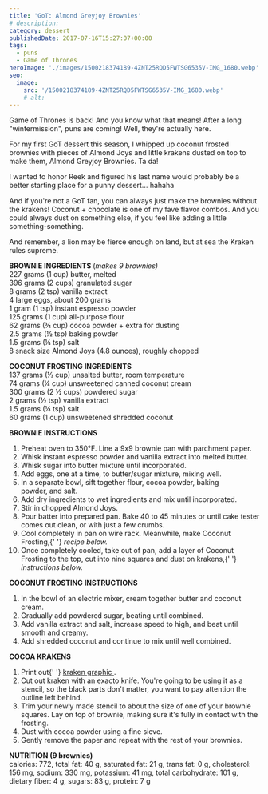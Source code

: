 ```yaml
---
title: 'GoT: Almond Greyjoy Brownies'
# description:
category: dessert
publishedDate: 2017-07-16T15:27:07+00:00
tags:
  - puns
  - Game of Thrones
heroImage: './images/1500218374189-4ZNT25RQD5FWTSG6535V-IMG_1680.webp'
seo:
  image:
    src: '/1500218374189-4ZNT25RQD5FWTSG6535V-IMG_1680.webp'
    # alt:
---
```



<div class="sqs-html-content">
	<p>
		Game of Thrones is back! And you know what that means! After a long
		"wintermission", puns are coming! Well, they're actually here. 
	</p>
	<p>
		For my first GoT dessert this season, I whipped up coconut frosted brownies
		with pieces of Almond Joys and little krakens dusted on top to make them,
		Almond Greyjoy Brownies. Ta da!
	</p>
</div>
<div
	class="image-block-outer-wrapper layout-caption-below design-layout-inline"
	data-test="image-block-inline-outer-wrapper"
>
	<figure class="sqs-block-image-figure intrinsic">
		<div
			class="image-block-wrapper"
			data-animation-role="image"
			data-animation-override=""
		>
			<div class="sqs-image-shape-container-element has-aspect-ratio">
				<Picture
					src={ContentImage1}
					alt="Almond Greyjoy Brownies | Sarah Makes Stuff"
				></Picture>
			</div>
		</div>
	</figure>
</div>
<div class="sqs-html-content">
	<p>
		I wanted to honor Reek and figured his last name would probably be a better
		starting place for a punny dessert... hahaha
	</p>
</div>
<div
	class="image-block-outer-wrapper layout-caption-below design-layout-inline"
	data-test="image-block-inline-outer-wrapper"
>
	<figure class="sqs-block-image-figure intrinsic">
		<div
			class="image-block-wrapper"
			data-animation-role="image"
			data-animation-override=""
		>
			<div class="sqs-image-shape-container-element has-aspect-ratio">
				<Picture
					src={ContentImage2}
					alt="Almond Greyjoy Brownies | Sarah Makes Stuff"
				></Picture>
			</div>
		</div>
	</figure>
</div>
<div class="sqs-html-content">
	<p>
		And if you're not a GoT fan, you can always just make the brownies without
		the krakens! Coconut + chocolate is one of my fave flavor combos. And you
		could always dust on something else, if you feel like adding a little
		something-something.
	</p>
</div>
<div
	class="image-block-outer-wrapper layout-caption-below design-layout-inline"
	data-test="image-block-inline-outer-wrapper"
>
	<figure class="sqs-block-image-figure intrinsic">
		<div
			class="image-block-wrapper"
			data-animation-role="image"
			data-animation-override=""
		>
			<div class="sqs-image-shape-container-element has-aspect-ratio">
				<Picture
					src={ContentImage3}
					alt="Almond Greyjoy Brownies | Sarah Makes Stuff"
				></Picture>
			</div>
		</div>
	</figure>
</div>
<div class="sqs-html-content">
	<p>
		And remember, a lion may be fierce enough on land, but at sea the Kraken
		rules supreme. 
	</p>
</div>
<div
	class="image-block-outer-wrapper layout-caption-below design-layout-inline"
	data-test="image-block-inline-outer-wrapper"
>
	<figure class="sqs-block-image-figure intrinsic">
		<div
			class="image-block-wrapper"
			data-animation-role="image"
			data-animation-override=""
		>
			<div class="sqs-image-shape-container-element has-aspect-ratio">
				<Picture
					src={ContentImage4}
					alt="Almond Greyjoy Brownies | Sarah Makes Stuff"
				></Picture>
			</div>
		</div>
	</figure>
</div>
<div class="sqs-html-content">
	<p>
		<strong>BROWNIE INGREDIENTS </strong>(<em>makes 9 brownies)</em>
		<br />
		227 grams (1 cup) butter, melted
		<br />
		396 grams (2 cups) granulated sugar
		<br />8 grams (2 tsp) vanilla extract
		<br />4 large eggs, about 200 grams
		<br />1 gram (1 tsp) instant espresso powder
		<br />
		125 grams (1 cup) all-purpose flour
		<br />
		62 grams (¾ cup) cocoa powder + extra for dusting
		<br />
		2.5 grams (½ tsp) baking powder
		<br />
		1.5 grams (¼ tsp) salt
		<br />8 snack size Almond Joys (4.8 ounces), roughly chopped
	</p>
	<p>
		<strong>COCONUT FROSTING INGREDIENTS</strong>
		<br />
		137 grams (⅓ cup) unsalted butter, room temperature
		<br />
		74 grams (¼ cup) unsweetened canned coconut cream
		<br />
		300 grams (2 ½ cups) powdered sugar
		<br />2 grams (½ tsp) vanilla extract
		<br />
		1.5 grams (¼ tsp) salt
		<br />
		60 grams (1 cup) unsweetened shredded coconut
	</p>
	<p>
		<strong>BROWNIE INSTRUCTIONS</strong>
	</p>
	<ol>
		<li>Preheat oven to 350°F. Line a 9x9 brownie pan with parchment paper.</li>
		<li>
			Whisk instant espresso powder and vanilla extract into melted butter.
		</li>
		<li>Whisk sugar into butter mixture until incorporated.</li>
		<li>Add eggs, one at a time, to butter/sugar mixture, mixing well. </li>
		<li>
			In a separate bowl, sift together flour, cocoa powder, baking powder, and
			salt.
		</li>
		<li>Add dry ingredients to wet ingredients and mix until incorporated.</li>
		<li>Stir in chopped Almond Joys.</li>
		<li>
			Pour batter into prepared pan. Bake 40 to 45 minutes or until cake tester
			comes out clean, or with just a few crumbs.
		</li>
		<li>
			Cool completely in pan on wire rack. Meanwhile, make Coconut Frosting,{' '}
			<em>recipe below.</em>
		</li>
		<li>
			Once completely cooled, take out of pan, add a layer of Coconut Frosting
			to the top, cut into nine squares and dust on krakens,{' '}
			<em>instructions below.</em>
		</li>
	</ol>
	<p>
		<strong>COCONUT FROSTING INSTRUCTIONS</strong>
	</p>
	<ol>
		<li>
			In the bowl of an electric mixer, cream together butter and coconut cream.
		</li>
		<li>Gradually add powdered sugar, beating until combined.</li>
		<li>
			Add vanilla extract and salt, increase speed to high, and beat until
			smooth and creamy.
		</li>
		<li>Add shredded coconut and continue to mix until well combined.</li>
	</ol>
	<p>
		<strong>COCOA KRAKENS</strong>
	</p>
	<ol>
		<li>
			Print out{' '}
			<a target="_blank" href="/s/Greyjoy-Kraken-646p.pdf">
				kraken graphic
			</a>
			.
		</li>
		<li>
			Cut out kraken with an exacto knife. You're going to be using it as a
			stencil, so the black parts don't matter, you want to pay attention the
			outline left behind.
		</li>
		<li>
			Trim your newly made stencil to about the size of one of your brownie
			squares. Lay on top of brownie, making sure it's fully in contact with the
			frosting.
		</li>
		<li>Dust with cocoa powder using a fine sieve.</li>
		<li>Gently remove the paper and repeat with the rest of your brownies. </li>
	</ol>
	<p>
		<strong>NUTRITION (9 brownies)</strong>
		<br />
		calories: 772, total fat: 40 g, saturated fat: 21 g, trans fat: 0 g,
		cholesterol: 156 mg, sodium: 330 mg, potassium: 41 mg, total carbohydrate:
		101 g, dietary fiber: 4 g, sugars: 83 g, protein: 7 g
	</p>
</div>
